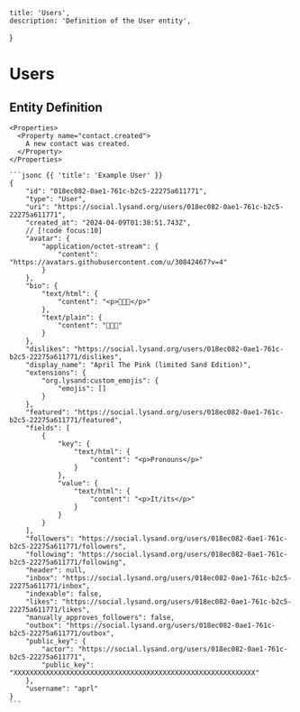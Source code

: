     title: 'Users',
    description: 'Definition of the User entity',
}

# Users

## Entity Definition

<Row>
  <Col>

    <Properties>
      <Property name="contact.created">
        A new contact was created.
      </Property>
    </Properties>

  </Col>
  <Col sticky>

    ```jsonc {{ 'title': 'Example User' }}
    {
        "id": "018ec082-0ae1-761c-b2c5-22275a611771",
        "type": "User",
        "uri": "https://social.lysand.org/users/018ec082-0ae1-761c-b2c5-22275a611771",
        "created_at": "2024-04-09T01:38:51.743Z",
        // [!code focus:10]
        "avatar": {
            "application/octet-stream": {
                "content": "https://avatars.githubusercontent.com/u/30842467?v=4"
            }
        },
        "bio": {
            "text/html": {
                "content": "<p>🌸🌸🌸</p>"
            },
            "text/plain": {
                "content": "🌸🌸🌸"
            }
        },
        "dislikes": "https://social.lysand.org/users/018ec082-0ae1-761c-b2c5-22275a611771/dislikes",
        "display_name": "April The Pink (limited Sand Edition)",
        "extensions": {
            "org.lysand:custom_emojis": {
                "emojis": []
            }
        },
        "featured": "https://social.lysand.org/users/018ec082-0ae1-761c-b2c5-22275a611771/featured",
        "fields": [
            {
                "key": {
                    "text/html": {
                        "content": "<p>Pronouns</p>"
                    }
                },
                "value": {
                    "text/html": {
                        "content": "<p>It/its</p>"
                    }
                }
            }
        ],
        "followers": "https://social.lysand.org/users/018ec082-0ae1-761c-b2c5-22275a611771/followers",
        "following": "https://social.lysand.org/users/018ec082-0ae1-761c-b2c5-22275a611771/following",
        "header": null,
        "inbox": "https://social.lysand.org/users/018ec082-0ae1-761c-b2c5-22275a611771/inbox",
        "indexable": false,
        "likes": "https://social.lysand.org/users/018ec082-0ae1-761c-b2c5-22275a611771/likes",
        "manually_approves_followers": false,
        "outbox": "https://social.lysand.org/users/018ec082-0ae1-761c-b2c5-22275a611771/outbox",
        "public_key": {
            "actor": "https://social.lysand.org/users/018ec082-0ae1-761c-b2c5-22275a611771",
            "public_key": "XXXXXXXXXXXXXXXXXXXXXXXXXXXXXXXXXXXXXXXXXXXXXXXXXXXXXXXXXXXX"
        },
        "username": "aprl"
    }
    ```

  </Col>
</Row>
